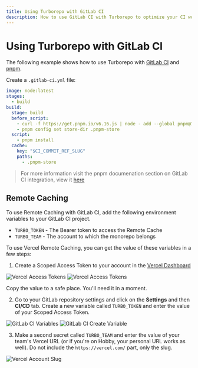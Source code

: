 ```yaml
---
title: Using Turborepo with GitLab CI
description: How to use GitLab CI with Turborepo to optimize your CI workflow
---
```


# Using Turborepo with GitLab CI

The following example shows how to use Turborepo with [GitLab CI](https://docs.gitlab.com/ee/ci/) and [pnpm](https://pnpm.io).

Create a `.gitlab-ci.yml` file:

```yaml
image: node:latest
stages:
  - build
build:
  stage: build
  before_script:
    - curl -f https://get.pnpm.io/v6.16.js | node - add --global pnpm@7.0.0-rc.9
    - pnpm config set store-dir .pnpm-store
  script:
    - pnpm install
  cache:
    key: "$CI_COMMIT_REF_SLUG"
    paths:
      - .pnpm-store
```

> For more information visit the pnpm documenation section on GitLab CI integration, view it [here](https://pnpm.io/continuous-integration#gitlab)

## Remote Caching

To use Remote Caching with GitLab CI, add the following environment variables to your GitLab CI project.

- `TURBO_TOKEN` - The Bearer token to access the Remote Cache
- `TURBO_TEAM` - The account to which the monorepo belongs

To use Vercel Remote Caching, you can get the value of these variables in a few steps:

1. Create a Scoped Access Token to your account in the [Vercel Dashboard](https://vercel.com/account/tokens)

![Vercel Access Tokens](/images/docs/vercel-tokens.png)
![Vercel Access Tokens](/images/docs/vercel-create-token.png)

Copy the value to a safe place. You'll need it in a moment.

2. Go to your GitLab repository settings and click on the **Settings** and then **CI/CD** tab. Create a new variable called `TURBO_TOKEN` and enter the value of your Scoped Access Token.

![GitLab CI Variables](/images/docs/gitlab-ci-variables.png)
![GitLab CI Create Variable](/images/docs/gitlab-ci-create-variable.png)

3. Make a second secret called `TURBO_TEAM` and enter the value of your team's Vercel URL (or if you're on Hobby, your personal URL works as well). Do not include the `https://vercel.com/` part, only the slug.

![Vercel Account Slug](/images/docs/vercel-slug.png)

